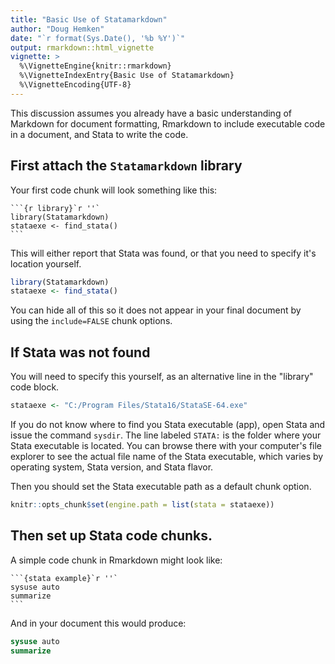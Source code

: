 ```yaml
---
title: "Basic Use of Statamarkdown"
author: "Doug Hemken"
date: "`r format(Sys.Date(), '%b %Y')`"
output: rmarkdown::html_vignette
vignette: >
  %\VignetteEngine{knitr::rmarkdown}
  %\VignetteIndexEntry{Basic Use of Statamarkdown}
  %\VignetteEncoding{UTF-8}
---
```


This discussion assumes you already have a basic understanding
of Markdown for document formatting, Rmarkdown to include executable
code in a document, and Stata to write the code.

## First attach the `Statamarkdown` library
Your first code chunk will look something like this:

    ```{r library}`r ''`
    library(Statamarkdown)
    stataexe <- find_stata()
    ```
    
This will either report that Stata was found, or
that you need to specify it\'s location yourself.
```r
library(Statamarkdown)
stataexe <- find_stata()
```

You can hide all of this so it does not appear in your
final document by using the `include=FALSE`
chunk options.

## If Stata was not found
You will need to specify this yourself, as an alternative line in
the \"library\" code block.
```r
stataexe <- "C:/Program Files/Stata16/StataSE-64.exe"
```

If you do not know where to find you Stata executable (app),
open Stata and issue the command `sysdir`.  The line labeled 
`STATA: ` is the folder where your Stata executable is located. 
You can browse there with your computer\'s file explorer to 
see the actual file name of the Stata executable, which varies
by operating system, Stata version, and Stata flavor.

Then you should set the Stata executable
path as a default chunk option.
```r
knitr::opts_chunk$set(engine.path = list(stata = stataexe))
```
## Then set up Stata code chunks.
A simple code chunk in Rmarkdown might look like:

    ```{stata example}`r ''`
    sysuse auto
    summarize
    ```

And in your document this would produce:
```stata
sysuse auto
summarize
```
